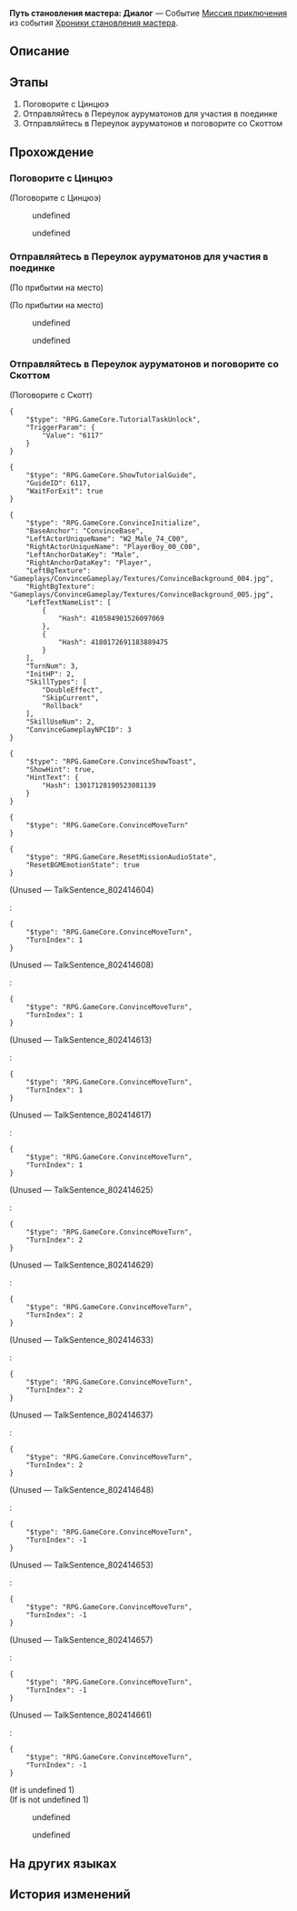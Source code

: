 {{Дополнить|Диалоги.}}
{{Миссия Инфобокс
|id              = 8024115
|Название        = 
|Изображение     = Миссия Путь становления мастера Диалог.png
|Тип             = Миссия приключения
|События         = Хроники становления мастера
|Глава           = Хроники становления мастера
|Условия         = 
|Персонажи       = Март 7; Первопроходец; Скотт; Цинцюэ
|СтартЛокация    = [[Лофу Сяньчжоу]] — [[Центральная гавань Приюта звёздных яликов]]
|Мир             = Лофу Сяньчжоу
|Предыдущая      = 
|Следующая       = 
|Награды         = Звёздный нефрит*10; Утраченный кристалл*2; Кредиты*20 000
}}
'''Путь становления мастера: Диалог''' — Событие [[Миссия приключения]] из события [[Хроники становления мастера]].

==Описание==
{{Описание|Благодаря помощи Цинцюэ навыки владения мечом Март значительно улучшились... Цинцюэ поговорила со Скоттом перед дуэлью. После этого разговора Скотт полностью утратил боевой дух.<br />Итак, даже не пришлось сражаться. Безоговорочная победа.}}

==Этапы==
# Поговорите с Цинцюэ
# Отправляйтесь в Переулок ауруматонов для участия в поединке
# Отправляйтесь в Переулок ауруматонов и поговорите со Скоттом

==Прохождение==
{{Дополнить}}


===Поговорите с Цинцюэ===
{{Описание миссии|локация=Центральная гавань Приюта звёздных яликов|Спустя пятнадцать дней тренировок и приключений вы с Март 7 понимаете, что простой победы в поединке на мечах будет мало.<br />Вы уже столько приключений пережили вместе с Цинцюэ за последние две недели - может, стоит обратиться за советом к ней?}}
{{Диалог Начало}}

;(Поговорите с Цинцюэ)
<!--Unknown TalkSentence: 802414401-->
<!--Unknown TalkSentence: 802414402-->
:{{Диалог|Arrow}} undefined
:<!--Unknown TalkSentence: 802414404-->
:<!--Unknown TalkSentence: 802414405-->
:<!--Unknown TalkSentence: 802414406-->
:<!--Unknown TalkSentence: 802414407-->
:{{Диалог|Arrow}} undefined
:<!--Unknown TalkSentence: 802414406-->
:<!--Unknown TalkSentence: 802414407-->
<!--Unknown TalkSentence: 802414406-->
<!--Unknown TalkSentence: 802414407-->

{{Диалог Конец}}

===Отправляйтесь в Переулок ауруматонов для участия в поединке===
{{Описание миссии|локация=Переулок ауруматонов|Цинцюэ уверена, что корень проблем Скотта лежит в его излишней любви к работе и желании доставлять окружающим неприятности. Она желает встретиться с ним лично.<br />Вряд ли Цинцюэ можно назвать умелой фехтовальщицей... Неужели она хочет просто воззвать к голосу разума Скотта? Отправляйтесь в Переулок ауруматонов, чтобы прояснить ситуацию.}}
{{Диалог Начало}}
;(По прибытии на место)

;(По прибытии на место)
<!--Unknown TalkSentence: 802414501-->
<!--Unknown TalkSentence: 802414502-->
<!--Unknown TalkSentence: 802414503-->
<!--Unknown TalkSentence: 802414504-->
:{{Диалог|Arrow}} undefined
:<!--Unknown TalkSentence: 802414506-->
:<!--Unknown TalkSentence: 802414507-->
:<!--Unknown TalkSentence: 802414508-->
:<!--Unknown TalkSentence: 802414509-->
:<!--Unknown TalkSentence: 802414510-->
:<!--Unknown TalkSentence: 802414511-->
:<!--Unknown TalkSentence: 802414512-->
:<!--Unknown TalkSentence: 802414513-->
:<!--Unknown TalkSentence: 802414514-->
:<!--Unknown TalkSentence: 802414515-->
:{{Диалог|Arrow}} undefined
:<!--Unknown TalkSentence: 802414508-->
:<!--Unknown TalkSentence: 802414509-->
:<!--Unknown TalkSentence: 802414510-->
:<!--Unknown TalkSentence: 802414511-->
:<!--Unknown TalkSentence: 802414512-->
:<!--Unknown TalkSentence: 802414513-->
:<!--Unknown TalkSentence: 802414514-->
:<!--Unknown TalkSentence: 802414515-->
<!--Unknown TalkSentence: 802414508-->
<!--Unknown TalkSentence: 802414509-->
<!--Unknown TalkSentence: 802414510-->
<!--Unknown TalkSentence: 802414511-->
<!--Unknown TalkSentence: 802414512-->
<!--Unknown TalkSentence: 802414513-->
<!--Unknown TalkSentence: 802414514-->
<!--Unknown TalkSentence: 802414515-->
{{Диалог Конец}}

===Отправляйтесь в Переулок ауруматонов и поговорите со Скоттом===
{{Описание миссии|локация=Переулок ауруматонов|Цинцюэ уверена, что корень проблем Скотта лежит в его излишней любви к работе и желании доставлять окружающим неприятности. Она желает встретиться с ним лично.<br />Цинцюэ собирается провести со Скоттом воспитательную беседу, чтобы наставить его на путь истинный. Это задача не из простых - Цинцюэ наверняка потребуется ваша помощь.}}
{{Диалог Начало}}

;(Поговорите с Скотт)
<pre>{
	"$type": "RPG.GameCore.TutorialTaskUnlock",
	"TriggerParam": {
		"Value": "6117"
	}
}</pre>
<pre>{
	"$type": "RPG.GameCore.ShowTutorialGuide",
	"GuideID": 6117,
	"WaitForExit": true
}</pre>
<pre>{
	"$type": "RPG.GameCore.ConvinceInitialize",
	"BaseAnchor": "ConvinceBase",
	"LeftActorUniqueName": "W2_Male_74_C00",
	"RightActorUniqueName": "PlayerBoy_00_C00",
	"LeftAnchorDataKey": "Male",
	"RightAnchorDataKey": "Player",
	"LeftBgTexture": "Gameplays/ConvinceGameplay/Textures/ConvinceBackground_004.jpg",
	"RightBgTexture": "Gameplays/ConvinceGameplay/Textures/ConvinceBackground_005.jpg",
	"LeftTextNameList": [
		{
			"Hash": 410584901526097069
		},
		{
			"Hash": 4180172691183889475
		}
	],
	"TurnNum": 3,
	"InitHP": 2,
	"SkillTypes": [
		"DoubleEffect",
		"SkipCurrent",
		"Rollback"
	],
	"SkillUseNum": 2,
	"ConvinceGameplayNPCID": 3
}</pre>
:{{tx}}
<pre>{
	"$type": "RPG.GameCore.ConvinceShowToast",
	"ShowHint": true,
	"HintText": {
		"Hash": 13017128190523081139
	}
}</pre>
<pre>{
	"$type": "RPG.GameCore.ConvinceMoveTurn"
}</pre>
<pre>{
	"$type": "RPG.GameCore.ResetMissionAudioState",
	"ResetBGMEmotionState": true
}</pre>

;(Unused &mdash; TalkSentence_802414604)
<!--Unknown TalkSentence: 802414604-->
::{{tx}}
:<pre>{
	"$type": "RPG.GameCore.ConvinceMoveTurn",
	"TurnIndex": 1
}</pre>

;(Unused &mdash; TalkSentence_802414608)
<!--Unknown TalkSentence: 802414608-->
::{{tx}}
:<pre>{
	"$type": "RPG.GameCore.ConvinceMoveTurn",
	"TurnIndex": 1
}</pre>

;(Unused &mdash; TalkSentence_802414613)
<!--Unknown TalkSentence: 802414613-->
::{{tx}}
:<pre>{
	"$type": "RPG.GameCore.ConvinceMoveTurn",
	"TurnIndex": 1
}</pre>

;(Unused &mdash; TalkSentence_802414617)
<!--Unknown TalkSentence: 802414617-->
::{{tx}}
:<pre>{
	"$type": "RPG.GameCore.ConvinceMoveTurn",
	"TurnIndex": 1
}</pre>

;(Unused &mdash; TalkSentence_802414625)
<!--Unknown TalkSentence: 802414625-->
::{{tx}}
:<pre>{
	"$type": "RPG.GameCore.ConvinceMoveTurn",
	"TurnIndex": 2
}</pre>

;(Unused &mdash; TalkSentence_802414629)
<!--Unknown TalkSentence: 802414629-->
::{{tx}}
:<pre>{
	"$type": "RPG.GameCore.ConvinceMoveTurn",
	"TurnIndex": 2
}</pre>

;(Unused &mdash; TalkSentence_802414633)
<!--Unknown TalkSentence: 802414633-->
::{{tx}}
:<pre>{
	"$type": "RPG.GameCore.ConvinceMoveTurn",
	"TurnIndex": 2
}</pre>

;(Unused &mdash; TalkSentence_802414637)
<!--Unknown TalkSentence: 802414637-->
::{{tx}}
:<pre>{
	"$type": "RPG.GameCore.ConvinceMoveTurn",
	"TurnIndex": 2
}</pre>

;(Unused &mdash; TalkSentence_802414648)
<!--Unknown TalkSentence: 802414648-->
::{{tx}}
:<pre>{
	"$type": "RPG.GameCore.ConvinceMoveTurn",
	"TurnIndex": -1
}</pre>

;(Unused &mdash; TalkSentence_802414653)
<!--Unknown TalkSentence: 802414653-->
::{{tx}}
:<pre>{
	"$type": "RPG.GameCore.ConvinceMoveTurn",
	"TurnIndex": -1
}</pre>

;(Unused &mdash; TalkSentence_802414657)
<!--Unknown TalkSentence: 802414657-->
::{{tx}}
:<pre>{
	"$type": "RPG.GameCore.ConvinceMoveTurn",
	"TurnIndex": -1
}</pre>

;(Unused &mdash; TalkSentence_802414661)
<!--Unknown TalkSentence: 802414661-->
::{{tx}}
:<pre>{
	"$type": "RPG.GameCore.ConvinceMoveTurn",
	"TurnIndex": -1
}</pre>
{{Описание миссии|локация=Переулок ауруматонов|Цинцюэ уверена, что корень проблем Скотта лежит в его излишней любви к работе и желании доставлять окружающим неприятности. Она желает встретиться с ним лично.<br />Скот выглядит убеждённым. Похоже, в этот раз он признаёт свою ошибку.}}
;(If {{F|MissionCV-8024115-undefined}} is undefined 1)
;(If {{F|MissionCV-8024115-undefined}} is not undefined 1)
:{{tx}}
<!--Unknown TalkSentence: 802415001-->
<!--Unknown TalkSentence: 802415002-->
<!--Unknown TalkSentence: 802415003-->
<!--Unknown TalkSentence: 802415004-->
<!--Unknown TalkSentence: 802415005-->
:{{Диалог|Arrow}} undefined
:<!--Unknown TalkSentence: 802415007-->
:<!--Unknown TalkSentence: 802415008-->
:<!--Unknown TalkSentence: 802415009-->
:<!--Unknown TalkSentence: 802415010-->
:<!--Unknown TalkSentence: 802415011-->
::{{tx}}
:{{Диалог|Arrow}} undefined
:<!--Unknown TalkSentence: 802415010-->
:<!--Unknown TalkSentence: 802415011-->
::{{tx}}
<!--Unknown TalkSentence: 802415010-->
<!--Unknown TalkSentence: 802415011-->
:{{tx}}
{{Диалог Конец}}

==На других языках==
{{На других языках
|en   = Way of Primaveral Blade: Rhetoric
|zhs  = 初花剑客行•辩辞
|zht  = 初花劍客行•辯辭
|ja   = 花咲く剣客行・辞弁
|ko   = 초화검객행•변론
|es   = El florecer de una espadachina: Retórica
|fr   = Voie de la première lame&nbsp;: Rhétorique
|ru   = Путь становления мастера: Диалог
|th   = วิถีนักดาบบุปผาแรกแย้ม: วาทศาสตร์
|vi   = Sơ Hoa Kiếm Khách Hành - Biện Giải
|de   = Reise der erblühenden Klinge: Rhetorik
|id   = Bunga Pertama Jalan Pedang: Pernyataan
|pt   = Caminho da Lâmina Primaveril: Retórica
}}

==История изменений==
{{История изменений|2.7}}
